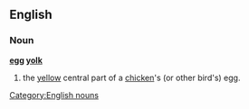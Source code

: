 {{wikipedia}}
==English==
===Noun===
[[Category:English nouns]]
'''[[egg]] [[yolk]]'''
#the [[yellow]] central part of a [[chicken]]'s (or other bird's) egg.
